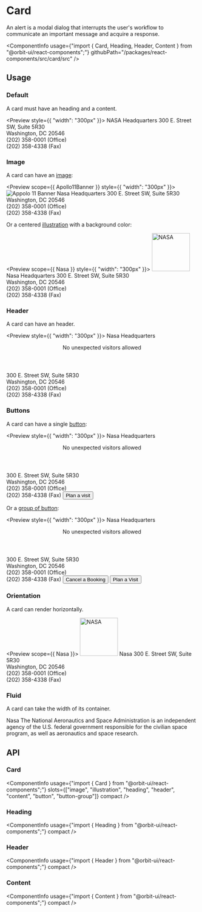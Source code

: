 
<Meta
    title="Components/Card"
    id="card"
/>

# Card

<Tagline>An alert is a modal dialog that interrupts the user's workflow to communicate an important message and acquire a response.</Tagline>

<ComponentInfo
    usage={"import { Card, Heading, Header, Content } from \"@orbit-ui/react-components\";"}
    githubPath="/packages/react-components/src/card/src"
/>

## Usage

### Default

A card must have an heading and a content.

<Preview style={{ "width": "300px" }}>
    <Story name="default">
        <Card>
            <Heading>NASA Headquarters</Heading>
            <Content>
                300 E. Street SW, Suite 5R30<br/>
            Washington, DC 20546<br/>
            (202) 358-0001 (Office)<br/>
            (202) 358-4338 (Fax)
            </Content>
        </Card>
    </Story>
</Preview>

### Image

A card can have an [image](?path=/story/chromatic-image--default):

<Preview scope={{ Apollo11Banner }} style={{ "width": "300px" }}>
    <Story name="image">
        <Card>
            <Image src={Apollo11Banner} alt="Appolo 11 Banner" />
            <Heading>Nasa Headquarters</Heading>
            <Content>
                300 E. Street SW, Suite 5R30<br/>
            Washington, DC 20546<br/>
            (202) 358-0001 (Office)<br/>
            (202) 358-4338 (Fax)
            </Content>
        </Card>
    </Story>
</Preview>

Or a centered [illustration](?path=/docs/illustration--horizontal) with a background color:

<Preview scope={{ Nasa }} style={{ "width": "300px" }}>
    <Story name="illustration">
        <Card >
            <Illustration color="marine-100">
                <Image src={Nasa} alt="NASA" width="100px" />
            </Illustration>
            <Heading>Nasa Headquarters</Heading>
            <Content>
            300 E. Street SW, Suite 5R30<br/>
            Washington, DC 20546<br/>
            (202) 358-0001 (Office)<br/>
            (202) 358-4338 (Fax)
            </Content>
        </Card>
    </Story>
</Preview>

### Header

A card can have an header.

<Preview style={{ "width": "300px" }}>
    <Story name="header">
        <Card>
            <Heading>Nasa Headquarters</Heading>
            <Header>No unexpected visitors allowed</Header>
            <Content>
            300 E. Street SW, Suite 5R30<br/>
            Washington, DC 20546<br/>
            (202) 358-0001 (Office)<br/>
            (202) 358-4338 (Fax)
            </Content>
        </Card>
    </Story>
</Preview>

### Buttons

A card can have a single [button](?path=/docs/button--default-story):

<Preview style={{ "width": "300px" }}>
    <Story name="button">
        <Card>
            <Heading>Nasa Headquarters</Heading>
            <Header>No unexpected visitors allowed</Header>
            <Content>
            300 E. Street SW, Suite 5R30<br/>
            Washington, DC 20546<br/>
            (202) 358-0001 (Office)<br/>
            (202) 358-4338 (Fax)
            </Content>
            <Button>Plan a visit</Button>
        </Card>
    </Story>
</Preview>

Or a [group of button](?path=/docs/button--default-story#button-group):

<Preview style={{ "width": "300px" }}>
    <Story name="buttons">
        <Card >
            <Heading>Nasa Headquarters</Heading>
            <Header>No unexpected visitors allowed</Header>
            <Content>
            300 E. Street SW, Suite 5R30<br/>
            Washington, DC 20546<br/>
            (202) 358-0001 (Office)<br/>
            (202) 358-4338 (Fax)
            </Content>
            <ButtonGroup>
                <Button variant="outline">Cancel a Booking</Button>
                <Button>Plan a Visit</Button>
            </ButtonGroup>
        </Card>
    </Story>
</Preview>

### Orientation

A card can render horizontally.

<Preview scope={{ Nasa }}>
    <Story name="horizontal">
        <Card orientation="horizontal">
            <Illustration color="marine-100">
                <Image src={Nasa} alt="NASA" width="100px" />
            </Illustration>
            <Heading>Nasa</Heading>
            <Content>
            300 E. Street SW, Suite 5R30<br/>
            Washington, DC 20546<br/>
            (202) 358-0001 (Office)<br/>
            (202) 358-4338 (Fax)
            </Content>
        </Card>
    </Story>
</Preview>

### Fluid

A card can take the width of its container.

<Preview>
    <Story name="fluid">
        <Card fluid>
            <Heading>Nasa</Heading>
            <Content>The National Aeronautics and Space Administration is an independent agency of the U.S. federal government responsible for the civilian space program, as well as aeronautics and space research.</Content>
        </Card>
    </Story>
</Preview>

## API

### Card

<ComponentInfo
    usage={"import { Card } from \"@orbit-ui/react-components\";"}
    slots={["image", "illustration", "heading", "header", "content", "button", "button-group"]}
    compact
/>

<ArgsTable of={InnerCard} sort="alpha" />

### Heading

<ComponentInfo
    usage={"import { Heading } from \"@orbit-ui/react-components\";"}
    compact
/>

<ArgsTable of={InnerHeading} sort="alpha" />

### Header

<ComponentInfo
    usage={"import { Header } from \"@orbit-ui/react-components\";"}
    compact
/>

<ArgsTable of={InnerHeader} sort="alpha" />

### Content

<ComponentInfo
    usage={"import { Content } from \"@orbit-ui/react-components\";"}
    compact
/>

<ArgsTable of={InnerContent} sort="alpha" />


